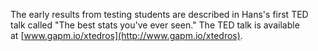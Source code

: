 The early results from testing students are described in Hans's first TED talk called "The best stats you've ever seen." The TED talk is available at [www.gapm.io/xtedros](http://www.gapm.io/xtedros).